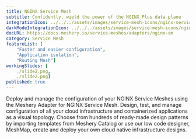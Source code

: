 ```yaml
---
title: NGINX Service Mesh
subtitle: Confidently, wield the power of the NGINX Plus data plane
integrationIcon: ../../../assets/images/service-mesh-icons/nginx-service-mesh.svg
darkModeIntegrationIcon: ../../../assets/images/service-mesh-icons/nginx-white.svg
docURL: https://docs.meshery.io/service-meshes/adapters/nginx-sm
category: Service Mesh
featureList: [
    "Faster and easier configuration",
    "Application isolation",
    "Routing Mesh"]
workingSlides: [
    ./slide2.png,
    ./slide2.png]
published: true
---
```


<p>
    Deploy and manage the configuration of your NGINX Service Meshes using the Meshery Adapter for NGINX Service Mesh. Design, test, and manage configuration of all your cloud infrastructure and containerized applications as a visual topology. Choose from hundreds of ready-made design patterns by importing templates from Meshery Catalog or use our low code designer, MeshMap, create and deploy your own cloud native infrastructure designs.
</p>
